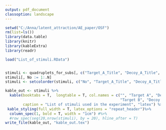 ```yaml
---
output: pdf_document
classoption: landscape
---
```


```r
setwd("C:/Anna/latent_attraction/AE_paper/OSF")
rm(list=ls())
library(data.table)
library(knitr)
library(kableExtra)
library(readr)

load("List_of_stimuli.RData")


stimuli <- quadruplets_for_subs[, c("Target_A_Title", "Decoy_A_Title", "Target_B_Title", "Decoy_B_Title")]
stimuli[, No := 1:.N]
stimuli <- setcolorder(stimuli, c("No", "Target_A_Title", "Decoy_A_Title", "Target_B_Title", "Decoy_B_Title"))
```

```r
kable_out <- stimuli %>%
  kable(booktabs = T,  longtable = T, col.names = c("", "Target A", "Decoy A",
                                                    "Target B", "Decoy B"),
        caption = "List of stimuli used in the experiment", "latex") %>%
 kable_styling(full_width = T, latex_options = "repeat_header")%>%
  column_spec(1, bold = T, width = "1cm") #%>%
  #row_spec(seq(20,nrow(stimuli), by = 20), hline_after = T)
write_file(kable_out, "kable_out.tex")

```